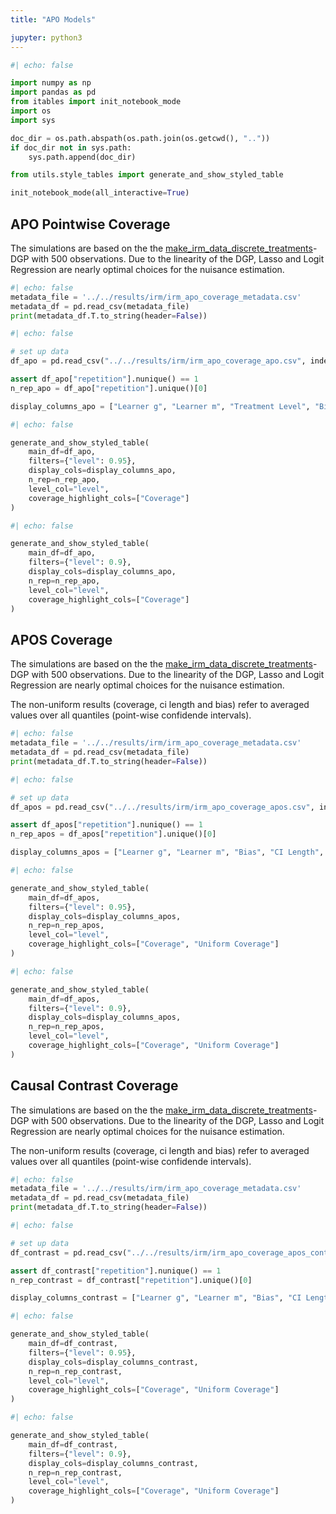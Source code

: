 ```yaml
---
title: "APO Models"

jupyter: python3
---
```


```python
#| echo: false

import numpy as np
import pandas as pd
from itables import init_notebook_mode
import os
import sys

doc_dir = os.path.abspath(os.path.join(os.getcwd(), ".."))
if doc_dir not in sys.path:
    sys.path.append(doc_dir)

from utils.style_tables import generate_and_show_styled_table

init_notebook_mode(all_interactive=True)
```

## APO Pointwise Coverage

The simulations are based on the  the [make_irm_data_discrete_treatments](https://docs.doubleml.org/stable/api/api.html#datasets-module)-DGP with $500$ observations. Due to the linearity of the DGP, Lasso and Logit Regression are nearly optimal choices for the nuisance estimation.

::: {.callout-note title="Metadata"  collapse="true"}

```python
#| echo: false
metadata_file = '../../results/irm/irm_apo_coverage_metadata.csv'
metadata_df = pd.read_csv(metadata_file)
print(metadata_df.T.to_string(header=False))
```

:::

```python
#| echo: false

# set up data
df_apo = pd.read_csv("../../results/irm/irm_apo_coverage_apo.csv", index_col=None)

assert df_apo["repetition"].nunique() == 1
n_rep_apo = df_apo["repetition"].unique()[0]

display_columns_apo = ["Learner g", "Learner m", "Treatment Level", "Bias", "CI Length", "Coverage"]
```


```python
#| echo: false

generate_and_show_styled_table(
    main_df=df_apo,
    filters={"level": 0.95},
    display_cols=display_columns_apo,
    n_rep=n_rep_apo,
    level_col="level",
    coverage_highlight_cols=["Coverage"]
)
```


```python
#| echo: false

generate_and_show_styled_table(
    main_df=df_apo,
    filters={"level": 0.9},
    display_cols=display_columns_apo,
    n_rep=n_rep_apo,
    level_col="level",
    coverage_highlight_cols=["Coverage"]
)
```


## APOS Coverage

The simulations are based on the  the [make_irm_data_discrete_treatments](https://docs.doubleml.org/stable/api/api.html#datasets-module)-DGP with $500$ observations. Due to the linearity of the DGP, Lasso and Logit Regression are nearly optimal choices for the nuisance estimation.

The non-uniform results (coverage, ci length and bias) refer to averaged values over all quantiles (point-wise confidende intervals).

::: {.callout-note title="Metadata"  collapse="true"}

```python
#| echo: false
metadata_file = '../../results/irm/irm_apo_coverage_metadata.csv'
metadata_df = pd.read_csv(metadata_file)
print(metadata_df.T.to_string(header=False))
```

:::

```python
#| echo: false

# set up data
df_apos = pd.read_csv("../../results/irm/irm_apo_coverage_apos.csv", index_col=None)

assert df_apos["repetition"].nunique() == 1
n_rep_apos = df_apos["repetition"].unique()[0]

display_columns_apos = ["Learner g", "Learner m", "Bias", "CI Length", "Coverage", "Uniform CI Length", "Uniform Coverage"]
```

```python
#| echo: false

generate_and_show_styled_table(
    main_df=df_apos,
    filters={"level": 0.95},
    display_cols=display_columns_apos,
    n_rep=n_rep_apos,
    level_col="level",
    coverage_highlight_cols=["Coverage", "Uniform Coverage"]
)
```


```python
#| echo: false

generate_and_show_styled_table(
    main_df=df_apos,
    filters={"level": 0.9},
    display_cols=display_columns_apos,
    n_rep=n_rep_apos,
    level_col="level",
    coverage_highlight_cols=["Coverage", "Uniform Coverage"]
)
```

## Causal Contrast Coverage

The simulations are based on the  the [make_irm_data_discrete_treatments](https://docs.doubleml.org/stable/api/api.html#datasets-module)-DGP with $500$ observations. Due to the linearity of the DGP, Lasso and Logit Regression are nearly optimal choices for the nuisance estimation.

The non-uniform results (coverage, ci length and bias) refer to averaged values over all quantiles (point-wise confidende intervals).

::: {.callout-note title="Metadata"  collapse="true"}

```python
#| echo: false
metadata_file = '../../results/irm/irm_apo_coverage_metadata.csv'
metadata_df = pd.read_csv(metadata_file)
print(metadata_df.T.to_string(header=False))
```

:::

```python
#| echo: false

# set up data
df_contrast = pd.read_csv("../../results/irm/irm_apo_coverage_apos_contrast.csv", index_col=None)

assert df_contrast["repetition"].nunique() == 1
n_rep_contrast = df_contrast["repetition"].unique()[0]

display_columns_contrast = ["Learner g", "Learner m", "Bias", "CI Length", "Coverage", "Uniform CI Length", "Uniform Coverage"]
```

```python
#| echo: false

generate_and_show_styled_table(
    main_df=df_contrast,
    filters={"level": 0.95},
    display_cols=display_columns_contrast,
    n_rep=n_rep_contrast,
    level_col="level",
    coverage_highlight_cols=["Coverage", "Uniform Coverage"]
)
```


```python
#| echo: false

generate_and_show_styled_table(
    main_df=df_contrast,
    filters={"level": 0.9},
    display_cols=display_columns_contrast,
    n_rep=n_rep_contrast,
    level_col="level",
    coverage_highlight_cols=["Coverage", "Uniform Coverage"]
)
```
